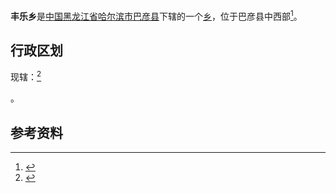 {{中国乡级行政区|23/01/26/205/000
| 行政区全称 = 丰乐乡
| 上级行政区 = [[黑龙江省|黑龙江省]][[哈尔滨市|哈尔滨市]][[巴彦县|巴彦县]]
| 行政区类别 = [[乡|乡]]
| LowerDivisions = 8个行政村
| 总面积 =210.6平方公里 
| 户籍人口 = 39245人
| 常住人口 = 
| 行政区划 = 
| 官方网站 =
| 邮政编码 =150000
| 毗邻行政区 =
}}

'''丰乐乡'''是[[中国|中国]][[黑龙江省|黑龙江省]][[哈尔滨市|哈尔滨市]][[巴彦县|巴彦县]]下辖的一个[[乡|乡]]，位于巴彦县中西部<ref>{{Cite web |url=http://www.chinaquhua.cn/heilongjiang/ |title=丰乐乡 |accessdate=2011-09-17 |archive-date=2011-08-22 |archive-url=https://web.archive.org/web/20110822123644/http://www.chinaquhua.cn/heilongjiang/ |dead-url=yes }}</ref>。

==行政区划==
现辖：<ref>{{PRC admin/ref sgc|23/01/26/205/000}}</ref>

{{PRC admin/children|23/01/26/205/000}}。

==参考资料==
{{reflist}}

{{PRC admin/navcat|23/01/26/205/000}}